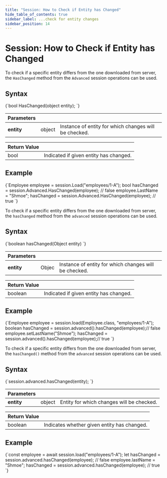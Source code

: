 ---
title: "Session: How to Check if Entity has Changed"
hide_table_of_contents: true
sidebar_label: ...check for entity changes
sidebar_position: 14
---




# Session: How to Check if Entity has Changed
<LanguageSwitcher supportedLanguages={supportedLanguages} />
<LanguageContent language="csharp">


To check if a specific entity differs from the one downloaded from server, the `HasChanged` method from the `Advanced` session operations can be used.

## Syntax

<TabItem value="has_changed_1" label="has_changed_1">
<CodeBlock language="csharp">
{`bool HasChanged(object entity);
`}
</CodeBlock>
</TabItem>

| Parameters | | |
| ------------- | ------------- | ----- |
| **entity** | object | Instance of entity for which changes will be checked. |

| Return Value | |
| ------------- | ----- |
| bool | Indicated if given entity has changed. |

## Example

<TabItem value="has_changed_2" label="has_changed_2">
<CodeBlock language="csharp">
{`Employee employee = session.Load<Employee>("employees/1-A");
bool hasChanged = session.Advanced.HasChanged(employee); // false
employee.LastName = "Shmoe";
hasChanged = session.Advanced.HasChanged(employee); // true
`}
</CodeBlock>
</TabItem>


</LanguageContent>
<LanguageContent language="java">


To check if a specific entity differs from the one downloaded from server, the `hasChanged` method from the `advanced` session operations can be used.

## Syntax

<TabItem value="has_changed_1" label="has_changed_1">
<CodeBlock language="java">
{`boolean hasChanged(Object entity)
`}
</CodeBlock>
</TabItem>

| Parameters | | |
| ------------- | ------------- | ----- |
| **entity** | Objec | Instance of entity for which changes will be checked. |

| Return Value | |
| ------------- | ----- |
| boolean | Indicated if given entity has changed. |

## Example

<TabItem value="has_changed_2" label="has_changed_2">
<CodeBlock language="java">
{`Employee employee = session.load(Employee.class, "employees/1-A");
boolean hasChanged = session.advanced().hasChanged(employee);// false
employee.setLastName("Shmoe");
hasChanged = session.advanced().hasChanged(employee);// true
`}
</CodeBlock>
</TabItem>


</LanguageContent>
<LanguageContent language="nodejs">


To check if a specific entity differs from the one downloaded from server, the `hasChanged()` method from the `advanced` session operations can be used.

## Syntax

<TabItem value="has_changed_1" label="has_changed_1">
<CodeBlock language="js">
{`session.advanced.hasChanged(entity);
`}
</CodeBlock>
</TabItem>

| Parameters | | |
| ------------- | ------------- | ----- |
| **entity** | object | Entity for which changes will be checked. |

| Return Value | |
| ------------- | ----- |
| boolean | Indicates whether given entity has changed. |

## Example

<TabItem value="has_changed_2" label="has_changed_2">
<CodeBlock language="js">
{`const employee = await session.load("employees/1-A");
let hasChanged = session.advanced.hasChanged(employee); // false
employee.lastName = "Shmoe";
hasChanged = session.advanced.hasChanged(employee);       // true
`}
</CodeBlock>
</TabItem>


</LanguageContent>

<!---
### Session
- [What is a Session and How Does it Work](../../../client-api/session/what-is-a-session-and-how-does-it-work)
- [How to Check if There are Any Changes on a Session](../../../client-api/session/how-to/check-if-there-are-any-changes-on-a-session)
- [Evict Entity From a Session](../../../client-api/session/how-to/evict-entity-from-a-session)
- [Refresh Entity](../../../client-api/session/how-to/refresh-entity)


-->